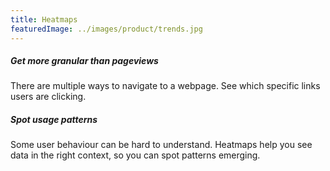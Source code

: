 ```yaml
---
title: Heatmaps
featuredImage: ../images/product/trends.jpg
---
```


<Section
    divider={false}
    title="See what’s clicking with users. Heatmaps show what’s capturing users’ attention by overlaying click-counts in your product."
    size="full"
    cols={2}
>
    <div>
        <h5>Get more granular than pageviews</h5>
        <p>There are multiple ways to navigate to a webpage. See which specific links users are clicking.</p>
    </div>
    <div>
        <h5>Spot usage patterns</h5>
        <p>
            Some user behaviour can be hard to understand. Heatmaps help you see data in the right context, so you can
            spot patterns emerging.
        </p>
    </div>
</Section>

<TutorialsSlider topic="heatmaps" />

<Section divider={false}>
    <Quote
        imageSource="/images/customers/andy.jpeg"
        size="md"
        name="Andy Su"
        title="Founder and CEO, Pry"
        quote={`“Recently we saw that a lot of people were clicking the Docs link at the very bottom of our footer, for example. Nothing else, just that button. Spotting that with PostHog’s heatmap tool helped us know we needed to surface that link somewhere else and pushed us to put it in the main navigation. Things like that? It's why every data-driven company should be using a product like PostHog.”`}
    />
</Section>
